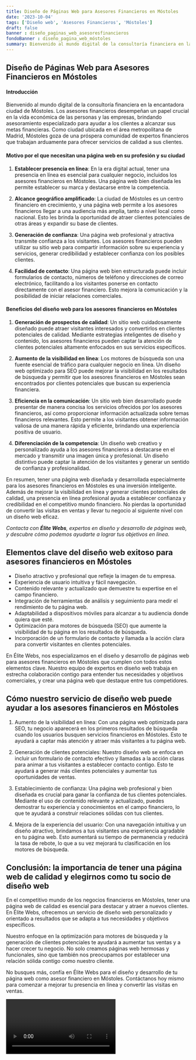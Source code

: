 ```yaml
---
title: Diseño de Páginas Web para Asesores Financieros en Móstoles
date: '2023-10-04'
tags: ['Diseño web', 'Asesores Financieros', 'Móstoles']
draft: false
banner : diseño_paginas_web_asesoresfinancieros
fondoBanner : diseño_pagina_web_móstoles
summary: Bienvenido al mundo digital de la consultoría financiera en la encantadora ciudad de Móstoles. Los asesores financieros desempeñan un papel crucial en la vida económica de las personas y las empresas, brindando asesoramiento especializado para ayudar a los clientes a alcanzar sus metas financieras. Como ciudad ubicada en el área metropolitana de Madrid, Móstoles goza de una próspera comunidad de expertos financieros que trabajan arduamente para ofrecer servicios de calidad a sus clientes.
---
```


## Diseño de Páginas Web para Asesores Financieros en Móstoles

#### Introducción

Bienvenido al mundo digital de la consultoría financiera en la encantadora ciudad de Móstoles. Los asesores financieros desempeñan un papel crucial en la vida económica de las personas y las empresas, brindando asesoramiento especializado para ayudar a los clientes a alcanzar sus metas financieras. Como ciudad ubicada en el área metropolitana de Madrid, Móstoles goza de una próspera comunidad de expertos financieros que trabajan arduamente para ofrecer servicios de calidad a sus clientes.

#### Motivo por el que necesitan una página web en su profesión y su ciudad

1. **Establecer presencia en línea**: En la era digital actual, tener una presencia en línea es esencial para cualquier negocio, incluidos los asesores financieros en Móstoles. Una página web bien diseñada les permite establecer su marca y destacarse entre la competencia.

2. **Alcance geográfico amplificado**: La ciudad de Móstoles es un centro financiero en crecimiento, y una página web permite a los asesores financieros llegar a una audiencia más amplia, tanto a nivel local como nacional. Esto les brinda la oportunidad de atraer clientes potenciales de otras áreas y expandir su base de clientes.

3. **Generación de confianza**: Una página web profesional y atractiva transmite confianza a los visitantes. Los asesores financieros pueden utilizar su sitio web para compartir información sobre su experiencia y servicios, generar credibilidad y establecer confianza con los posibles clientes.

4. **Facilidad de contacto**: Una página web bien estructurada puede incluir formularios de contacto, números de teléfono y direcciones de correo electrónico, facilitando a los visitantes ponerse en contacto directamente con el asesor financiero. Esto mejora la comunicación y la posibilidad de iniciar relaciones comerciales.

#### Beneficios del diseño web para los asesores financieros en Móstoles

1. **Generación de prospectos de calidad**: Un sitio web cuidadosamente diseñado puede atraer visitantes interesados ​​y convertirlos en clientes potenciales de calidad. Mediante estrategias inteligentes de diseño y contenido, los asesores financieros pueden captar la atención de clientes potenciales altamente enfocados en sus servicios específicos.

2. **Aumento de la visibilidad en línea**: Los motores de búsqueda son una fuente esencial de tráfico para cualquier negocio en línea. Un diseño web optimizado para SEO puede mejorar la visibilidad en los resultados de búsqueda y permitir que los asesores financieros en Móstoles sean encontrados por clientes potenciales que buscan su experiencia financiera.

3. **Eficiencia en la comunicación**: Un sitio web bien desarrollado puede presentar de manera concisa los servicios ofrecidos por los asesores financieros, así como proporcionar información actualizada sobre temas financieros relevantes. Esto permite a los visitantes obtener información valiosa de una manera rápida y eficiente, brindando una experiencia positiva de usuario.

4. **Diferenciación de la competencia**: Un diseño web creativo y personalizado ayuda a los asesores financieros a destacarse en el mercado y transmitir una imagen única y profesional. Un diseño distintivo puede captar la atención de los visitantes y generar un sentido de confianza y profesionalidad.

En resumen, tener una página web diseñada y desarrollada especialmente para los asesores financieros en Móstoles es una inversión inteligente. Además de mejorar la visibilidad en línea y generar clientes potenciales de calidad, una presencia en línea profesional ayuda a establecer confianza y credibilidad en el competitivo mundo financiero. No pierdas la oportunidad de convertir las visitas en ventas y llevar tu negocio al siguiente nivel con un diseño web eficaz.

*Contacta con **Élite Webs**, expertos en diseño y desarrollo de páginas web, y descubre cómo podemos ayudarte a lograr tus objetivos en línea.*

<GifSeo />

<Cta />

## Elementos clave del diseño web exitoso para asesores financieros en Móstoles

- Diseño atractivo y profesional que refleje la imagen de tu empresa.
- Experiencia de usuario intuitiva y fácil navegación.
- Contenido relevante y actualizado que demuestre tu expertise en el campo financiero.
- Integración de herramientas de análisis y seguimiento para medir el rendimiento de tu página web.
- Adaptabilidad a dispositivos móviles para alcanzar a tu audiencia donde quiera que esté.
- Optimización para motores de búsqueda (SEO) que aumente la visibilidad de tu página en los resultados de búsqueda.
- Incorporación de un formulario de contacto y llamada a la acción clara para convertir visitantes en clientes potenciales.

En Élite Webs, nos especializamos en el diseño y desarrollo de páginas web para asesores financieros en Móstoles que cumplen con todos estos elementos clave. Nuestro equipo de expertos en diseño web trabaja en estrecha colaboración contigo para entender tus necesidades y objetivos comerciales, y crear una página web que destaque entre tus competidores.

## Cómo nuestro servicio de diseño web puede ayudar a los asesores financieros en Móstoles

1. Aumento de la visibilidad en línea: Con una página web optimizada para SEO, tu negocio aparecerá en los primeros resultados de búsqueda cuando los usuarios busquen servicios financieros en Móstoles. Esto te ayudará a captar más atención y atraer más visitantes a tu página web.

2. Generación de clientes potenciales: Nuestro diseño web se enfoca en incluir un formulario de contacto efectivo y llamadas a la acción claras para animar a tus visitantes a establecer contacto contigo. Esto te ayudará a generar más clientes potenciales y aumentar tus oportunidades de ventas.

3. Establecimiento de confianza: Una página web profesional y bien diseñada es crucial para ganar la confianza de tus clientes potenciales. Mediante el uso de contenido relevante y actualizado, puedes demostrar tu experiencia y conocimientos en el campo financiero, lo que te ayudará a construir relaciones sólidas con tus clientes.

4. Mejora de la experiencia del usuario: Con una navegación intuitiva y un diseño atractivo, brindamos a tus visitantes una experiencia agradable en tu página web. Esto aumentará su tiempo de permanencia y reducirá la tasa de rebote, lo que a su vez mejorará tu clasificación en los motores de búsqueda.

## Conclusión: la importancia de tener una página web de calidad y elegirnos como tu socio de diseño web

En el competitivo mundo de los negocios financieros en Móstoles, tener una página web de calidad es esencial para destacar y atraer a nuevos clientes. En Élite Webs, ofrecemos un servicio de diseño web personalizado y orientado a resultados que se adapta a tus necesidades y objetivos específicos.

Nuestro enfoque en la optimización para motores de búsqueda y la generación de clientes potenciales te ayudará a aumentar tus ventas y a hacer crecer tu negocio. No solo creamos páginas web hermosas y funcionales, sino que también nos preocupamos por establecer una relación sólida contigo como nuestro cliente.

No busques más, confía en Élite Webs para el diseño y desarrollo de tu página web como asesor financiero en Móstoles. Contáctanos hoy mismo para comenzar a mejorar tu presencia en línea y convertir las visitas en ventas.

<Video />

<CtaBot job='Asesores Financieros' city='Móstoles'/>

<Gmaps query='Móstoles+españa+maps' />